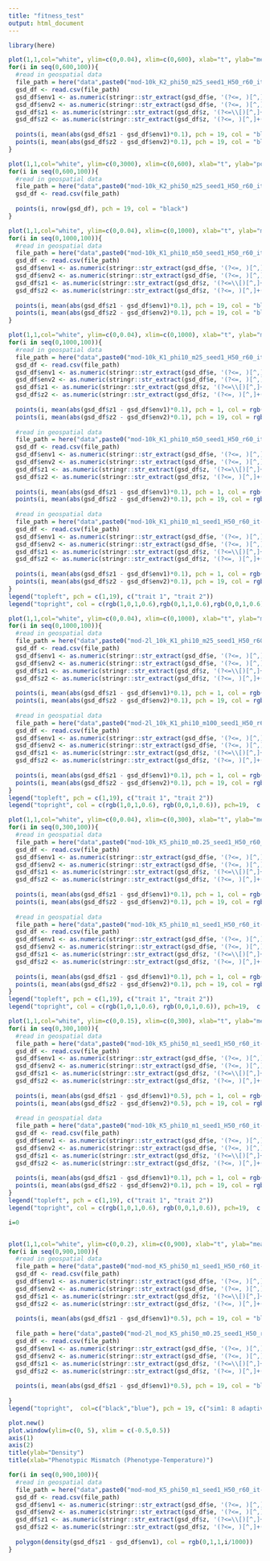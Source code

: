 ```yaml
---
title: "fitness_test"
output: html_document
---
```



```r
library(here)
```

```r
plot(1,1,col="white", ylim=c(0,0.04), xlim=c(0,600), xlab="t", ylab="mean(|z - env|*phi)")
for(i in seq(0,600,100)){
  #read in geospatial data
  file_path = here("data",paste0("mod-10k_K2_phi50_m25_seed1_H50_r60_it--1_t-",i,"_spp-spp_0.csv"))
  gsd_df <- read.csv(file_path)
  gsd_df$env1 <- as.numeric(stringr::str_extract(gsd_df$e, '(?<=, )[^,]+(?=,)')) 
  gsd_df$env2 <- as.numeric(stringr::str_extract(gsd_df$e, '(?<=, )[^,]+(?=\\])')) 
  gsd_df$z1 <- as.numeric(stringr::str_extract(gsd_df$z, '(?<=\\[)[^,]+(?=,)'))
  gsd_df$z2 <- as.numeric(stringr::str_extract(gsd_df$z, '(?<=, )[^,]+(?=\\])')) 
  
  points(i, mean(abs(gsd_df$z1 - gsd_df$env1)*0.1), pch = 19, col = "black")
  points(i, mean(abs(gsd_df$z2 - gsd_df$env2)*0.1), pch = 19, col = "blue")
}

plot(1,1,col="white", ylim=c(0,3000), xlim=c(0,600), xlab="t", ylab="pop size")
for(i in seq(0,600,100)){
  #read in geospatial data
  file_path = here("data",paste0("mod-10k_K2_phi50_m25_seed1_H50_r60_it--1_t-",i,"_spp-spp_0.csv"))
  gsd_df <- read.csv(file_path)
  
  points(i, nrow(gsd_df), pch = 19, col = "black")
}
```

```r
plot(1,1,col="white", ylim=c(0,0.04), xlim=c(0,1000), xlab="t", ylab="mean(|z - env|*phi)")
for(i in seq(0,1000,100)){
  #read in geospatial data
  file_path = here("data",paste0("mod-10k_K1_phi10_m50_seed1_H50_r60_it--1_t-",i,"_spp-spp_0.csv"))
  gsd_df <- read.csv(file_path)
  gsd_df$env1 <- as.numeric(stringr::str_extract(gsd_df$e, '(?<=, )[^,]+(?=,)')) 
  gsd_df$env2 <- as.numeric(stringr::str_extract(gsd_df$e, '(?<=, )[^,]+(?=\\])')) 
  gsd_df$z1 <- as.numeric(stringr::str_extract(gsd_df$z, '(?<=\\[)[^,]+(?=,)'))
  gsd_df$z2 <- as.numeric(stringr::str_extract(gsd_df$z, '(?<=, )[^,]+(?=\\])')) 
  
  points(i, mean(abs(gsd_df$z1 - gsd_df$env1)*0.1), pch = 19, col = "black")
  points(i, mean(abs(gsd_df$z2 - gsd_df$env2)*0.1), pch = 19, col = "blue")
}
```


```r
plot(1,1,col="white", ylim=c(0,0.04), xlim=c(0,1000), xlab="t", ylab="mean(|z - env|*phi)")
for(i in seq(0,1000,100)){
  #read in geospatial data
  file_path = here("data",paste0("mod-10k_K1_phi10_m25_seed1_H50_r60_it--1_t-",i,"_spp-spp_0.csv"))
  gsd_df <- read.csv(file_path)
  gsd_df$env1 <- as.numeric(stringr::str_extract(gsd_df$e, '(?<=, )[^,]+(?=,)')) 
  gsd_df$env2 <- as.numeric(stringr::str_extract(gsd_df$e, '(?<=, )[^,]+(?=\\])')) 
  gsd_df$z1 <- as.numeric(stringr::str_extract(gsd_df$z, '(?<=\\[)[^,]+(?=,)'))
  gsd_df$z2 <- as.numeric(stringr::str_extract(gsd_df$z, '(?<=, )[^,]+(?=\\])')) 
  
  points(i, mean(abs(gsd_df$z1 - gsd_df$env1)*0.1), pch = 1, col = rgb(1,0,1,0.6))
  points(i, mean(abs(gsd_df$z2 - gsd_df$env2)*0.1), pch = 19, col = rgb(1,0,1,0.6))
  
  #read in geospatial data
  file_path = here("data",paste0("mod-10k_K1_phi10_m50_seed1_H50_r60_it--1_t-",i,"_spp-spp_0.csv"))
  gsd_df <- read.csv(file_path)
  gsd_df$env1 <- as.numeric(stringr::str_extract(gsd_df$e, '(?<=, )[^,]+(?=,)')) 
  gsd_df$env2 <- as.numeric(stringr::str_extract(gsd_df$e, '(?<=, )[^,]+(?=\\])')) 
  gsd_df$z1 <- as.numeric(stringr::str_extract(gsd_df$z, '(?<=\\[)[^,]+(?=,)'))
  gsd_df$z2 <- as.numeric(stringr::str_extract(gsd_df$z, '(?<=, )[^,]+(?=\\])')) 
  
  points(i, mean(abs(gsd_df$z1 - gsd_df$env1)*0.1), pch = 1, col = rgb(0,1,1,0.6))
  points(i, mean(abs(gsd_df$z2 - gsd_df$env2)*0.1), pch = 19, col = rgb(0,1,1,0.6))
  
  #read in geospatial data
  file_path = here("data",paste0("mod-10k_K1_phi10_m1_seed1_H50_r60_it--1_t-",i,"_spp-spp_0.csv"))
  gsd_df <- read.csv(file_path)
  gsd_df$env1 <- as.numeric(stringr::str_extract(gsd_df$e, '(?<=, )[^,]+(?=,)')) 
  gsd_df$env2 <- as.numeric(stringr::str_extract(gsd_df$e, '(?<=, )[^,]+(?=\\])')) 
  gsd_df$z1 <- as.numeric(stringr::str_extract(gsd_df$z, '(?<=\\[)[^,]+(?=,)'))
  gsd_df$z2 <- as.numeric(stringr::str_extract(gsd_df$z, '(?<=, )[^,]+(?=\\])')) 
  
  points(i, mean(abs(gsd_df$z1 - gsd_df$env1)*0.1), pch = 1, col = rgb(0,0,1,0.6))
  points(i, mean(abs(gsd_df$z2 - gsd_df$env2)*0.1), pch = 19, col = rgb(0,0,1,0.6))
}
legend("topleft", pch = c(1,19), c("trait 1", "trait 2"))
legend("topright", col = c(rgb(1,0,1,0.6),rgb(0,1,1,0.6),rgb(0,0,1,0.6)), pch=19,  c("low m (0.25)", "med m (0.50)", "high m (1.00)"))
```
```r
plot(1,1,col="white", ylim=c(0,0.04), xlim=c(0,1000), xlab="t", ylab="mean(|z - env|*phi)")
for(i in seq(0,1000,100)){
  #read in geospatial data
  file_path = here("data",paste0("mod-2l_10k_K1_phi10_m25_seed1_H50_r60_it--1_t-",i,"_spp-spp_0.csv"))
  gsd_df <- read.csv(file_path)
  gsd_df$env1 <- as.numeric(stringr::str_extract(gsd_df$e, '(?<=, )[^,]+(?=,)')) 
  gsd_df$env2 <- as.numeric(stringr::str_extract(gsd_df$e, '(?<=, )[^,]+(?=\\])')) 
  gsd_df$z1 <- as.numeric(stringr::str_extract(gsd_df$z, '(?<=\\[)[^,]+(?=,)'))
  gsd_df$z2 <- as.numeric(stringr::str_extract(gsd_df$z, '(?<=, )[^,]+(?=\\])')) 
  
  points(i, mean(abs(gsd_df$z1 - gsd_df$env1)*0.1), pch = 1, col = rgb(1,0,1,0.6))
  points(i, mean(abs(gsd_df$z2 - gsd_df$env2)*0.1), pch = 19, col = rgb(1,0,1,0.6))
  
  #read in geospatial data
  file_path = here("data",paste0("mod-2l_10k_K1_phi10_m100_seed1_H50_r60_it--1_t-",i,"_spp-spp_0.csv"))
  gsd_df <- read.csv(file_path)
  gsd_df$env1 <- as.numeric(stringr::str_extract(gsd_df$e, '(?<=, )[^,]+(?=,)')) 
  gsd_df$env2 <- as.numeric(stringr::str_extract(gsd_df$e, '(?<=, )[^,]+(?=\\])')) 
  gsd_df$z1 <- as.numeric(stringr::str_extract(gsd_df$z, '(?<=\\[)[^,]+(?=,)'))
  gsd_df$z2 <- as.numeric(stringr::str_extract(gsd_df$z, '(?<=, )[^,]+(?=\\])')) 
  
  points(i, mean(abs(gsd_df$z1 - gsd_df$env1)*0.1), pch = 1, col = rgb(0,0,1,0.6))
  points(i, mean(abs(gsd_df$z2 - gsd_df$env2)*0.1), pch = 19, col = rgb(0,0,1,0.6))
}
legend("topleft", pch = c(1,19), c("trait 1", "trait 2"))
legend("topright", col = c(rgb(1,0,1,0.6), rgb(0,0,1,0.6)), pch=19,  c("low m (0.25)", "high m (1.00)"))
```

```r
plot(1,1,col="white", ylim=c(0,0.04), xlim=c(0,300), xlab="t", ylab="mean(|z - env|*phi)")
for(i in seq(0,300,100)){
  #read in geospatial data
  file_path = here("data",paste0("mod-10k_K5_phi10_m0.25_seed1_H50_r60_it--1_t-",i,"_spp-spp_0.csv"))
  gsd_df <- read.csv(file_path)
  gsd_df$env1 <- as.numeric(stringr::str_extract(gsd_df$e, '(?<=, )[^,]+(?=,)')) 
  gsd_df$env2 <- as.numeric(stringr::str_extract(gsd_df$e, '(?<=, )[^,]+(?=\\])')) 
  gsd_df$z1 <- as.numeric(stringr::str_extract(gsd_df$z, '(?<=\\[)[^,]+(?=,)'))
  gsd_df$z2 <- as.numeric(stringr::str_extract(gsd_df$z, '(?<=, )[^,]+(?=\\])')) 
  
  points(i, mean(abs(gsd_df$z1 - gsd_df$env1)*0.1), pch = 1, col = rgb(1,0,1,0.6))
  points(i, mean(abs(gsd_df$z2 - gsd_df$env2)*0.1), pch = 19, col = rgb(1,0,1,0.6))
  
  #read in geospatial data
  file_path = here("data",paste0("mod-10k_K5_phi10_m1_seed1_H50_r60_it--1_t-",i,"_spp-spp_0.csv"))
  gsd_df <- read.csv(file_path)
  gsd_df$env1 <- as.numeric(stringr::str_extract(gsd_df$e, '(?<=, )[^,]+(?=,)')) 
  gsd_df$env2 <- as.numeric(stringr::str_extract(gsd_df$e, '(?<=, )[^,]+(?=\\])')) 
  gsd_df$z1 <- as.numeric(stringr::str_extract(gsd_df$z, '(?<=\\[)[^,]+(?=,)'))
  gsd_df$z2 <- as.numeric(stringr::str_extract(gsd_df$z, '(?<=, )[^,]+(?=\\])')) 
  
  points(i, mean(abs(gsd_df$z1 - gsd_df$env1)*0.1), pch = 1, col = rgb(0,0,1,0.6))
  points(i, mean(abs(gsd_df$z2 - gsd_df$env2)*0.1), pch = 19, col = rgb(0,0,1,0.6))
}
legend("topleft", pch = c(1,19), c("trait 1", "trait 2"))
legend("topright", col = c(rgb(1,0,1,0.6), rgb(0,0,1,0.6)), pch=19,  c("low m (0.25)", "high m (1.00)"))
```

```r
plot(1,1,col="white", ylim=c(0,0.15), xlim=c(0,300), xlab="t", ylab="mean(|z - env|*phi)")
for(i in seq(0,300,100)){
  #read in geospatial data
  file_path = here("data",paste0("mod-10k_K5_phi50_m1_seed1_H50_r60_it--1_t-",i,"_spp-spp_0.csv"))
  gsd_df <- read.csv(file_path)
  gsd_df$env1 <- as.numeric(stringr::str_extract(gsd_df$e, '(?<=, )[^,]+(?=,)')) 
  gsd_df$env2 <- as.numeric(stringr::str_extract(gsd_df$e, '(?<=, )[^,]+(?=\\])')) 
  gsd_df$z1 <- as.numeric(stringr::str_extract(gsd_df$z, '(?<=\\[)[^,]+(?=,)'))
  gsd_df$z2 <- as.numeric(stringr::str_extract(gsd_df$z, '(?<=, )[^,]+(?=\\])')) 
  
  points(i, mean(abs(gsd_df$z1 - gsd_df$env1)*0.5), pch = 1, col = rgb(1,0,1,0.6))
  points(i, mean(abs(gsd_df$z2 - gsd_df$env2)*0.5), pch = 19, col = rgb(1,0,1,0.6))
  
  #read in geospatial data
  file_path = here("data",paste0("mod-10k_K5_phi10_m1_seed1_H50_r60_it--1_t-",i,"_spp-spp_0.csv"))
  gsd_df <- read.csv(file_path)
  gsd_df$env1 <- as.numeric(stringr::str_extract(gsd_df$e, '(?<=, )[^,]+(?=,)')) 
  gsd_df$env2 <- as.numeric(stringr::str_extract(gsd_df$e, '(?<=, )[^,]+(?=\\])')) 
  gsd_df$z1 <- as.numeric(stringr::str_extract(gsd_df$z, '(?<=\\[)[^,]+(?=,)'))
  gsd_df$z2 <- as.numeric(stringr::str_extract(gsd_df$z, '(?<=, )[^,]+(?=\\])')) 
  
  points(i, mean(abs(gsd_df$z1 - gsd_df$env1)*0.1), pch = 1, col = rgb(0,0,1,0.6))
  points(i, mean(abs(gsd_df$z2 - gsd_df$env2)*0.1), pch = 19, col = rgb(0,0,1,0.6))
}
legend("topleft", pch = c(1,19), c("trait 1", "trait 2"))
legend("topright", col = c(rgb(1,0,1,0.6), rgb(0,0,1,0.6)), pch=19,  c("phi = 0.50", "phi = 0.10"))
```

```r
i=0


plot(1,1,col="white", ylim=c(0,0.2), xlim=c(0,900), xlab="t", ylab="mean(|z - env|*phi)")
for(i in seq(0,900,100)){
  #read in geospatial data
  file_path = here("data",paste0("mod-mod_K5_phi50_m1_seed1_H50_r60_it--1_t-",i,"_spp-spp_0.csv"))
  gsd_df <- read.csv(file_path)
  gsd_df$env1 <- as.numeric(stringr::str_extract(gsd_df$e, '(?<=, )[^,]+(?=,)')) 
  gsd_df$env2 <- as.numeric(stringr::str_extract(gsd_df$e, '(?<=, )[^,]+(?=\\])')) 
  gsd_df$z1 <- as.numeric(stringr::str_extract(gsd_df$z, '(?<=\\[)[^,]+(?=,)'))
  gsd_df$z2 <- as.numeric(stringr::str_extract(gsd_df$z, '(?<=, )[^,]+(?=\\])')) 
  
  points(i, mean(abs(gsd_df$z1 - gsd_df$env1)*0.5), pch = 19, col = "black")
  
  file_path = here("data",paste0("mod-2l_mod_K5_phi50_m0.25_seed1_H50_r60_it--1_t-",i,"_spp-spp_0.csv"))
  gsd_df <- read.csv(file_path)
  gsd_df$env1 <- as.numeric(stringr::str_extract(gsd_df$e, '(?<=, )[^,]+(?=,)')) 
  gsd_df$env2 <- as.numeric(stringr::str_extract(gsd_df$e, '(?<=, )[^,]+(?=\\])')) 
  gsd_df$z1 <- as.numeric(stringr::str_extract(gsd_df$z, '(?<=\\[)[^,]+(?=,)'))
  gsd_df$z2 <- as.numeric(stringr::str_extract(gsd_df$z, '(?<=, )[^,]+(?=\\])')) 
  
  points(i, mean(abs(gsd_df$z1 - gsd_df$env1)*0.5), pch = 19, col = "blue")
  
}
legend("topright",  col=c("black","blue"), pch = 19, c("sim1: 8 adaptive loci", "sim2: 4 adaptive loci"))
```

```r
plot.new()
plot.window(ylim=c(0, 5), xlim = c(-0.5,0.5))
axis(1)
axis(2)
title(ylab="Density")
title(xlab="Phenotypic Mismatch (Phenotype-Temperature)")

for(i in seq(0,900,100)){
  #read in geospatial data
  file_path = here("data",paste0("mod-mod_K5_phi50_m1_seed1_H50_r60_it--1_t-",i,"_spp-spp_0.csv"))
  gsd_df <- read.csv(file_path)
  gsd_df$env1 <- as.numeric(stringr::str_extract(gsd_df$e, '(?<=, )[^,]+(?=,)')) 
  gsd_df$env2 <- as.numeric(stringr::str_extract(gsd_df$e, '(?<=, )[^,]+(?=\\])')) 
  gsd_df$z1 <- as.numeric(stringr::str_extract(gsd_df$z, '(?<=\\[)[^,]+(?=,)'))
  gsd_df$z2 <- as.numeric(stringr::str_extract(gsd_df$z, '(?<=, )[^,]+(?=\\])')) 
  
  polygon(density(gsd_df$z1 - gsd_df$env1), col = rgb(0,1,1,i/1000))
}



```

